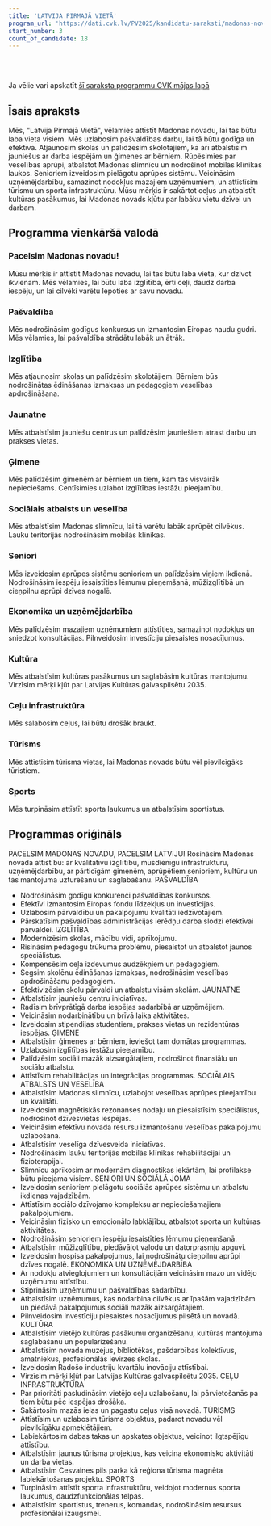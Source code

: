 ```yaml
---
title: 'LATVIJA PIRMAJĀ VIETĀ'
program_url: 'https://dati.cvk.lv/PV2025/kandidatu-saraksti/madonas-novads/latvija-pirmaja-vieta'
start_number: 3
count_of_candidate: 18
---
```



<Badge text="Pašvaldības pārvaldība" variant="note" size="small" /> <Badge text="Izglītības modernizācija" variant="note" size="small" /> <Badge text="Ģimenes atbalsts" variant="note" size="small" /> <Badge text="Veselības aprūpes uzlabošana" variant="note" size="small" /> <Badge text="Uzņēmējdarbības veicināšana" variant="note" size="small" />

<br/><br/> 

<Card title='Šis ir mākslīga intelekta ģenerēts apraksts' icon='starlight'>
    Ja vēlie vari apskatīt <a href={frontmatter.program_url} target='_blank'>šī saraksta programmu CVK mājas lapā</a>
    </Card>

## Īsais apraksts

Mēs, "Latvija Pirmajā Vietā", vēlamies attīstīt Madonas novadu, lai tas būtu laba vieta visiem. Mēs uzlabosim pašvaldības darbu, lai tā būtu godīga un efektīva. Atjaunosim skolas un palīdzēsim skolotājiem, kā arī atbalstīsim jauniešus ar darba iespējām un ģimenes ar bērniem. Rūpēsimies par veselības aprūpi, atbalstot Madonas slimnīcu un nodrošinot mobilās klīnikas laukos. Senioriem izveidosim pielāgotu aprūpes sistēmu. Veicināsim uzņēmējdarbību, samazinot nodokļus mazajiem uzņēmumiem, un attīstīsim tūrismu un sporta infrastruktūru. Mūsu mērķis ir sakārtot ceļus un atbalstīt kultūras pasākumus, lai Madonas novads kļūtu par labāku vietu dzīvei un darbam.

## Programma vienkāršā valodā

### Pacelsim Madonas novadu!

Mūsu mērķis ir attīstīt Madonas novadu, lai tas būtu laba vieta, kur dzīvot ikvienam. Mēs vēlamies, lai būtu laba izglītība, ērti ceļi, daudz darba iespēju, un lai cilvēki varētu lepoties ar savu novadu.

### Pašvaldība

Mēs nodrošināsim godīgus konkursus un izmantosim Eiropas naudu gudri. Mēs vēlamies, lai pašvaldība strādātu labāk un ātrāk.

### Izglītība

Mēs atjaunosim skolas un palīdzēsim skolotājiem. Bērniem būs nodrošinātas ēdināšanas izmaksas un pedagogiem veselības apdrošināšana.

### Jaunatne

Mēs atbalstīsim jauniešu centrus un palīdzēsim jauniešiem atrast darbu un prakses vietas.

### Ģimene

Mēs palīdzēsim ģimenēm ar bērniem un tiem, kam tas visvairāk nepieciešams. Centīsimies uzlabot izglītības iestāžu pieejamību.

### Sociālais atbalsts un veselība

Mēs atbalstīsim Madonas slimnīcu, lai tā varētu labāk aprūpēt cilvēkus. Lauku teritorijās nodrošināsim mobilās klīnikas.

### Seniori

Mēs izveidosim aprūpes sistēmu senioriem un palīdzēsim viņiem ikdienā. Nodrošināsim iespēju iesaistīties lēmumu pieņemšanā, mūžizglītībā un cieņpilnu aprūpi dzīves nogalē.

### Ekonomika un uzņēmējdarbība

Mēs palīdzēsim mazajiem uzņēmumiem attīstīties, samazinot nodokļus un sniedzot konsultācijas. Pilnveidosim investīciju piesaistes nosacījumus.

### Kultūra

Mēs atbalstīsim kultūras pasākumus un saglabāsim kultūras mantojumu. Virzīsim mērķi kļūt par Latvijas Kultūras galvaspilsētu 2035.

### Ceļu infrastruktūra

Mēs salabosim ceļus, lai būtu drošāk braukt.

### Tūrisms

Mēs attīstīsim tūrisma vietas, lai Madonas novads būtu vēl pievilcīgāks tūristiem.

### Sports

Mēs turpināsim attīstīt sporta laukumus un atbalstīsim sportistus.

## Programmas oriģināls

PACELSIM MADONAS NOVADU, PACELSIM LATVIJU!
Rosināsim Madonas novada attīstību: ar kvalitatīvu izglītību, mūsdienīgu infrastruktūru, uzņēmējdarbību, ar pārticīgām ģimenēm, aprūpētiem senioriem, kultūru un tās mantojuma uzturēšanu un saglabāšanu.
PAŠVALDĪBA
- Nodrošināsim godīgu konkurenci pašvaldības konkursos.
- Efektīvi izmantosim Eiropas fondu līdzekļus un investīcijas.
- Uzlabosim pārvaldību un pakalpojumu kvalitāti iedzīvotājiem.
- Pārskatīsim pašvaldības administrācijas ierēdņu darba slodzi efektīvai pārvaldei.
IZGLĪTĪBA
- Modernizēsim skolas, mācību vidi, aprīkojumu.
- Risināsim pedagogu trūkuma problēmu, piesaistot un atbalstot jaunos speciālistus.
- Kompensēsim ceļa izdevumus audzēkņiem un pedagogiem.
- Segsim skolēnu ēdināšanas izmaksas, nodrošināsim veselības apdrošināšanu pedagogiem.
- Efektivizēsim skolu pārvaldi un atbalstu visām skolām.
JAUNATNE
- Atbalstīsim jauniešu centru iniciatīvas.
- Radīsim brīvprātīgā darba iespējas sadarbībā ar uzņēmējiem.
- Veicināsim nodarbinātību un brīvā laika aktivitātes.
- Izveidosim stipendijas studentiem, prakses vietas un rezidentūras iespējas.
ĢIMENE
- Atbalstīsim ģimenes ar bērniem, ieviešot tam domātas programmas.
- Uzlabosim izglītības iestāžu pieejamību.
- Palīdzēsim sociāli mazāk aizsargātajiem, nodrošinot finansiālu un sociālo atbalstu.
- Attīstīsim rehabilitācijas un integrācijas programmas.
SOCIĀLAIS ATBALSTS UN VESELĪBA
- Atbalstīsim Madonas slimnīcu, uzlabojot veselības aprūpes pieejamību un kvalitāti.
- Izveidosim magnētiskās rezonanses nodaļu un piesaistīsim speciālistus, nodrošinot dzīvesvietas iespējas.
- Veicināsim efektīvu novada resursu izmantošanu veselības pakalpojumu uzlabošanā.
- Atbalstīsim veselīga dzīvesveida iniciatīvas.
- Nodrošināsim lauku teritorijās mobilās klīnikas rehabilitācijai un fizioterapijai.
- Slimnīcu aprīkosim ar modernām diagnostikas iekārtām, lai profilakse būtu pieejama visiem.
SENIORI UN SOCIĀLĀ JOMA
- Izveidosim senioriem pielāgotu sociālās aprūpes sistēmu un atbalstu ikdienas vajadzībām.
- Attīstīsim sociālo dzīvojamo kompleksu ar nepieciešamajiem pakalpojumiem.
- Veicināsim fizisko un emocionālo labklājību, atbalstot sporta un kultūras aktivitātes.
- Nodrošināsim senioriem iespēju iesaistīties lēmumu pieņemšanā.
- Atbalstīsim mūžizglītību, piedāvājot valodu un datorprasmju apguvi.
- Izveidosim hospisa pakalpojumus, lai nodrošinātu cieņpilnu aprūpi dzīves nogalē.
EKONOMIKA UN UZŅĒMĒJDARBĪBA
- Ar nodokļu atvieglojumiem un konsultācijām veicināsim mazo un vidējo uzņēmumu attīstību.
- Stiprināsim uzņēmumu un pašvaldības sadarbību.
- Atbalstīsim uzņēmumus, kas nodarbina cilvēkus ar īpašām vajadzībām un piedāvā pakalpojumus sociāli mazāk aizsargātajiem.
- Pilnveidosim investīciju piesaistes nosacījumus pilsētā un novadā.
KULTŪRA
- Atbalstīsim vietējo kultūras pasākumu organizēšanu, kultūras mantojuma saglabāšanu un popularizēšanu.
- Atbalstīsim novada muzejus, bibliotēkas, pašdarbības kolektīvus, amatniekus, profesionālās ievirzes skolas.
- Izveidosim Radošo industriju kvartālu inovāciju attīstībai.
- Virzīsim mērķi kļūt par Latvijas Kultūras galvaspilsētu 2035.
CEĻU INFRASTRUKTŪRA
- Par prioritāti pasludināsim vietējo ceļu uzlabošanu, lai pārvietošanās pa tiem būtu pēc iespējas drošāka.
- Sakārtosim mazās ielas un pagastu ceļus visā novadā.
TŪRISMS
- Attīstīsim un uzlabosim tūrisma objektus, padarot novadu vēl pievilcīgāku apmeklētājiem.
- Labiekārtosim dabas takas un apskates objektus, veicinot ilgtspējīgu attīstību.
- Atbalstīsim jaunus tūrisma projektus, kas veicina ekonomisko aktivitāti un darba vietas.
- Atbalstīsim Cesvaines pils parka kā reģiona tūrisma magnēta labiekārtošanas projektu.
SPORTS
- Turpināsim attīstīt sporta infrastruktūru, veidojot modernus sporta laukumus, daudzfunkcionālas telpas.
- Atbalstīsim sportistus, trenerus, komandas, nodrošināsim resursus profesionālai izaugsmei.
